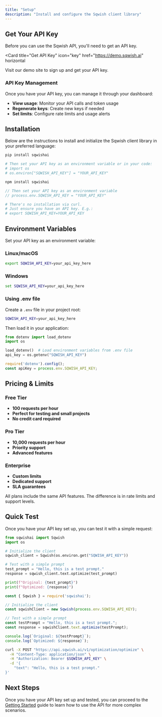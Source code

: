 ```yaml
---
title: "Setup"
description: "Install and configure the Sqwish client library"
---
```


## Get Your API Key

Before you can use the Sqwish API, you'll need to get an API key. 

<Card
  title="Get API Key"
  icon="key"
  href="https://demo.sqwish.ai"
  horizontal
>
  Visit our demo site to sign up and get your API key.
</Card>

### API Key Management

Once you have your API key, you can manage it through your dashboard:

- **View usage**: Monitor your API calls and token usage
- **Regenerate keys**: Create new keys if needed
- **Set limits**: Configure rate limits and usage alerts

## Installation

Below are the instructions to install and initialize the Sqwish client library in your preferred language:

<Tabs>

<Tab title="Python">

```python
pip install sqwishai

# Then set your API key as an environment variable or in your code:
# import os
# os.environ["SQWISH_API_KEY"] = "YOUR_API_KEY"
```

</Tab>

<Tab title="JavaScript">

```javascript
npm install sqwishai

// Then set your API key as an environment variable
// process.env.SQWISH_API_KEY = "YOUR_API_KEY"
```

</Tab>

<Tab title="cURL">

```bash
# There's no installation via curl. 
# Just ensure you have an API key. E.g.:
# export SQWISH_API_KEY=YOUR_API_KEY
```

</Tab>

</Tabs>

## Environment Variables

Set your API key as an environment variable:

### Linux/macOS

```bash
export SQWISH_API_KEY=your_api_key_here
```

### Windows

```cmd
set SQWISH_API_KEY=your_api_key_here
```

### Using .env file

Create a `.env` file in your project root:

```bash
SQWISH_API_KEY=your_api_key_here
```

Then load it in your application:

<Tabs>

<Tab title="Python">

```python
from dotenv import load_dotenv
import os

load_dotenv()  # Load environment variables from .env file
api_key = os.getenv("SQWISH_API_KEY")
```

</Tab>

<Tab title="JavaScript">

```javascript
require('dotenv').config();
const apiKey = process.env.SQWISH_API_KEY;
```

</Tab>

</Tabs>

## Pricing & Limits

### Free Tier
- **100 requests per hour**
- **Perfect for testing and small projects**
- **No credit card required**

### Pro Tier
- **10,000 requests per hour**
- **Priority support**
- **Advanced features**

### Enterprise
- **Custom limits**
- **Dedicated support**
- **SLA guarantees**

<Note>
  All plans include the same API features. The difference is in rate limits and support levels.
</Note>

## Quick Test

Once you have your API key set up, you can test it with a simple request:

<Tabs>

<Tab title="Python">

```python
from sqwishai import Sqwish
import os

# Initialize the client
sqwish_client = Sqwish(os.environ.get("SQWISH_API_KEY"))

# Test with a simple prompt
test_prompt = "Hello, this is a test prompt."
response = sqwish_client.text.optimize(test_prompt)

print(f"Original: {test_prompt}")
print(f"Optimized: {response}")
```

</Tab>

<Tab title="JavaScript">

```javascript
const { Sqwish } = require('sqwishai');

// Initialize the client
const sqwishClient = new Sqwish(process.env.SQWISH_API_KEY);

// Test with a simple prompt
const testPrompt = "Hello, this is a test prompt.";
const response = sqwishClient.text.optimize(testPrompt);

console.log(`Original: ${testPrompt}`);
console.log(`Optimized: ${response}`);
```

</Tab>

<Tab title="cURL">

```bash
curl -X POST "https://api.sqwish.ai/v1/optimization/optimize" \
  -H "Content-Type: application/json" \
  -H "Authorization: Bearer $SQWISH_API_KEY" \
  -d '{
    "text": "Hello, this is a test prompt."
}'
```

</Tab>

</Tabs>

## Next Steps

Once you have your API key set up and tested, you can proceed to the [Getting Started](/getting-started) guide to learn how to use the API for more complex scenarios.
